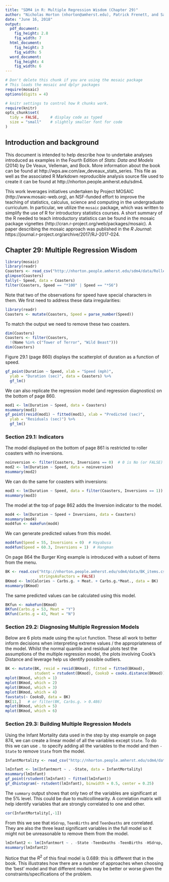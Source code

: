 ```yaml
---
title: "SDM4 in R: Multiple Regression Wisdom (Chapter 29)"
author: "Nicholas Horton (nhorton@amherst.edu), Patrick Frenett, and Sarah McDonald"
date: "June 16, 2018"
output: 
  pdf_document:
    fig_height: 2.8
    fig_width: 7
  html_document:
    fig_height: 3
    fig_width: 5
  word_document:
    fig_height: 4
    fig_width: 6
---
```



```r
# Don't delete this chunk if you are using the mosaic package
# This loads the mosaic and dplyr packages
require(mosaic)
options(digits = 4)
```

```r
# knitr settings to control how R chunks work.
require(knitr)
opts_chunk$set(
  tidy = FALSE,     # display code as typed
  size = "small"    # slightly smaller font for code
)
```

## Introduction and background 

This document is intended to help describe how to undertake analyses introduced 
as examples in the Fourth Edition of *Stats: Data and Models* (2014) by De Veaux, Velleman, and Bock.
More information about the book can be found at http://wps.aw.com/aw_deveaux_stats_series.  This
file as well as the associated R Markdown reproducible analysis source file used to create it can be found at http://nhorton.people.amherst.edu/sdm4.

This work leverages initiatives undertaken by Project MOSAIC (http://www.mosaic-web.org), an NSF-funded effort to improve the teaching of statistics, calculus, science and computing in the undergraduate curriculum. In particular, we utilize the `mosaic` package, which was written to simplify the use of R for introductory statistics courses. A short summary of the R needed to teach introductory statistics can be found in the mosaic package vignettes (http://cran.r-project.org/web/packages/mosaic).
A paper describing the mosaic approach was published in the *R Journal*: https://journal.r-project.org/archive/2017/RJ-2017-024.

## Chapter 29: Multiple Regression Wisdom


```r
library(mosaic)
library(readr)
Coasters <- read_csv("http://nhorton.people.amherst.edu/sdm4/data/Roller_coasters_2014.csv")
glimpse(Coasters)
tally(~ Speed, data = Coasters)
filter(Coasters, Speed == "*100" | Speed == "*56")
```
Note that two of the observations for speed have special characters in them.
We first need to address these data irregularities:
```r
library(readr)
Coasters <- mutate(Coasters, Speed = parse_number(Speed))
```
To match the output we need to remove these two coasters.

```r
dim(Coasters)
Coasters <- filter(Coasters, 
  !(Name %in% c("Tower of Terror", "Wild Beast")))
dim(Coasters)
```


Figure 29.1 (page 860) displays the scatterplot of duration as a function
of speed.

```r
gf_point(Duration ~ Speed, xlab = "Speed (mph)",
  ylab = "Duration (sec)", data = Coasters) %>%
  gf_lm()
```

We can also replicate the regression model (and regression diagnostics)
on the bottom of page 860.

```r
mod1 <- lm(Duration ~ Speed, data = Coasters)
msummary(mod1)
gf_point(resid(mod1) ~ fitted(mod1), xlab = "Predicted (sec)",
  ylab = "Residuals (sec)") %>%
  gf_lm()
```

### Section 29.1: Indicators

The model displayed on the bottom of page 861 is restricted to 
roller coasters with no inversions.
```r
noinversion <- filter(Coasters, Inversions == 0)  # 0 is No (or FALSE)
mod2 <- lm(Duration ~ Speed, data = noinversion)
msummary(mod2)
```

We can do the same for coasters with inversions:
```r
mod3 <- lm(Duration ~ Speed, data = filter(Coasters, Inversions == 1))
msummary(mod3)
```

The model at the top of page 862 adds the Inversion indicator to the
model.

```r
mod4 <- lm(Duration ~ Speed + Inversions, data = Coasters)
msummary(mod4)
mod4fun <- makeFun(mod4)
```

We can generate predicted values from this model.
```r
mod4fun(Speed = 55, Inversions = 0)  # Hayabusa
mod4fun(Speed = 60.3, Inversions = 1)  # Hangman
```

On page 864 the Burger King example is introduced with a subset of items from
the menu.
```r
BK <- read.csv("http://nhorton.people.amherst.edu/sdm4/data/BK_items.csv", 
               stringsAsFactors = FALSE)
BKmod <- lm(Calories ~ Carbs.g. + Meat. + Carbs.g.*Meat., data = BK)
msummary(BKmod)
```
The same predicted values can be calculated using this model.

```r
BKfun <- makeFun(BKmod)
BKfun(Carbs.g = 53, Meat = "Y")
BKfun(Carbs.g = 43, Meat = "N")
```

### Section 29.2: Diagnosing Multiple Regression Models

Below are 6 plots made using the `mplot` function. These all work to better inform decisions when interpreting extreme values / the appropriateness of the model. Whilst the normal quantile and residual plots test the assumptions of the multiple regression model, the plots involving Cook's Distance and leverage help us identify possible outliers. 

```r
BK <- mutate(BK, resid = resid(BKmod), fitted = fitted(BKmod),
             student = rstudent(BKmod), CooksD = cooks.distance(BKmod))
mplot(BKmod, which = 1)
mplot(BKmod, which = 2)
mplot(BKmod, which = 3)
mplot(BKmod, which = 4)
favstats(~ CooksD, data = BK)
BK[11,]   # or filter(BK, Carbs.g. > 0.486)
mplot(BKmod, which = 5)
mplot(BKmod, which = 6)
```

### Section 29.3: Building Multiple Regression Models

Using the Infant Mortality data used in the step by step example on page 874, we can create a linear model of all the variables except `State`. To do this we can use `.` to specify adding all the variables to the model and then `-State` to remove `State` from the model.

```r
InfantMortality <- read_csv("http://nhorton.people.amherst.edu/sdm4/data/Infant_Mortality.csv")

lmInfant <- lm(Infantmort ~ . -State, data = InfantMortality)
msummary(lmInfant)
gf_point(rstudent(lmInfant) ~ fitted(lmInfant))
gf_dhistogram(~ rstudent(lmInfant), binwidth = 0.5, center = 0.25)
```

The `summary` output shows that only two of the variables are significant at the 5% level. This could be due to multicollinearity. A correlation matrix will help identify variables that are strongly correlated to one and other.

```r
cor(InfantMortality[,-1])
```

From this we see that `HSdrop`, `TeenBirths` and `TeenDeaths` are correlated. They are also the three least significant variables in the full model so it might not be unreasonable to remove them from the model.

```r
lmInfant2 <- lm(Infantmort ~ . -State -TeenDeaths -TeenBirths -HSdrop, data = InfantMortality)
msummary(lmInfant2)
```

Notice that the $R^2$ of this final model is 0.689: this is different that in the book. This illustrates how there are a number of approaches when choosing the 'best' model and that different models may be better or worse given the constraints/specifications of the problem.

